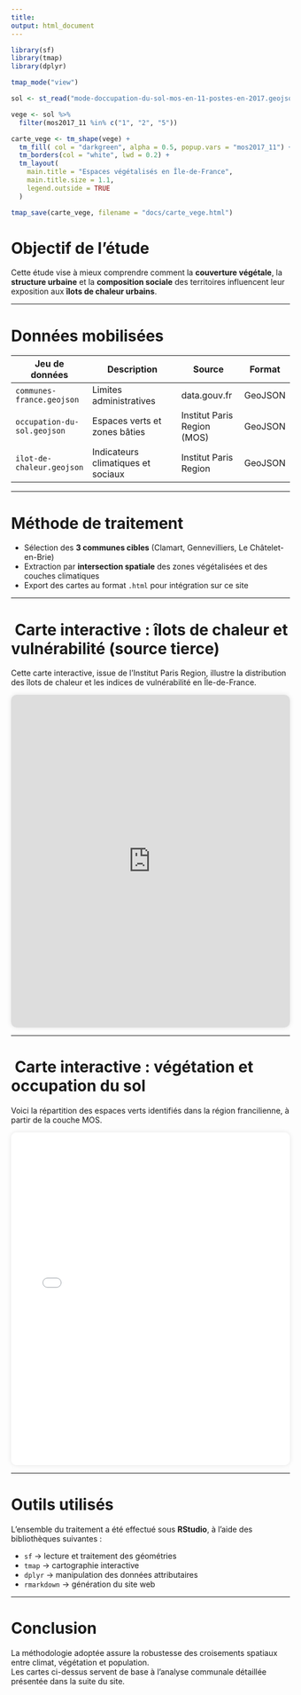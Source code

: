 ```yaml
---
title: 
output: html_document
---
```


```r
library(sf)
library(tmap)
library(dplyr)

tmap_mode("view")

sol <- st_read("mode-doccupation-du-sol-mos-en-11-postes-en-2017.geojson", quiet = TRUE)

vege <- sol %>%
  filter(mos2017_11 %in% c("1", "2", "5"))

carte_vege <- tm_shape(vege) +
  tm_fill( col = "darkgreen", alpha = 0.5, popup.vars = "mos2017_11") +
  tm_borders(col = "white", lwd = 0.2) +
  tm_layout(
    main.title = "Espaces végétalisés en Île-de-France",
    main.title.size = 1.1,
    legend.outside = TRUE
  )

tmap_save(carte_vege, filename = "docs/carte_vege.html")
```

#  Objectif de l’étude

Cette étude vise à mieux comprendre comment la **couverture végétale**, la **structure urbaine** et la **composition sociale** des territoires influencent leur exposition aux **îlots de chaleur urbains**.

---

#  Données mobilisées

| Jeu de données                 | Description                                   | Source                      | Format   |
|--------------------------------|-----------------------------------------------|-----------------------------|----------|
| `communes-france.geojson`      | Limites administratives                       | data.gouv.fr                | GeoJSON  |
| `occupation-du-sol.geojson`    | Espaces verts et zones bâties                 | Institut Paris Region (MOS) | GeoJSON  |
| `ilot-de-chaleur.geojson`      | Indicateurs climatiques et sociaux            | Institut Paris Region       | GeoJSON  |

---

#  Méthode de traitement

- Sélection des **3 communes cibles** (Clamart, Gennevilliers, Le Châtelet-en-Brie)
- Extraction par **intersection spatiale** des zones végétalisées et des couches climatiques
- Export des cartes au format `.html` pour intégration sur ce site

---

# ️ Carte interactive : îlots de chaleur et vulnérabilité (source tierce)

Cette carte interactive, issue de l'Institut Paris Region, illustre la distribution des îlots de chaleur et les indices de vulnérabilité en Île-de-France.

<div style="text-align: center;">
<iframe src="https://www.arcgis.com/apps/instant/portfolio/index.html?appid=ff73f22b99c74d009e0882aa2aff3149" width="100%" height="600px" style="border:none; border-radius: 10px; box-shadow: 0 0 8px rgba(0,0,0,0.1);"></iframe>
</div>

---

# ️ Carte interactive : végétation et occupation du sol

Voici la répartition des espaces verts identifiés dans la région francilienne, à partir de la couche MOS.

<div style="text-align: center;">
<iframe src="carte_vege.html" width="100%" height="600px" style="border:none; border-radius: 10px; box-shadow: 0 0 8px rgba(0,0,0,0.1);"></iframe>
</div>

---

#  Outils utilisés

L’ensemble du traitement a été effectué sous **RStudio**, à l’aide des bibliothèques suivantes :

- `sf` → lecture et traitement des géométries
- `tmap` → cartographie interactive
- `dplyr` → manipulation des données attributaires
- `rmarkdown` → génération du site web

---

#  Conclusion

La méthodologie adoptée assure la robustesse des croisements spatiaux entre climat, végétation et population.  
Les cartes ci-dessus servent de base à l’analyse communale détaillée présentée dans la suite du site.
